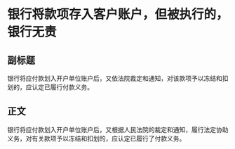 # 银行将款项存入客户账户，但被执行的，银行无责
## 副标题
银行将应付款划入开户单位账户后，又依法院裁定和通知，对该款项予以冻结和扣划的，应认定已履行付款义务。
## 正文
银行将应付款划入开户单位账户后，又根据人民法院的裁定和通知，履行法定协助义务，对有关款项予以冻结和扣划的，应认定已履行了付款义务。